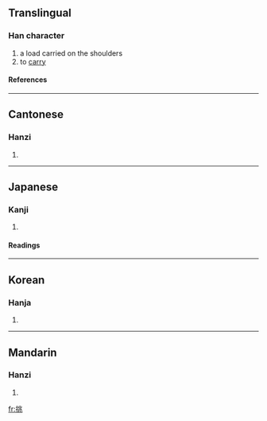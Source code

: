 ==Translingual==
===Han character===
{{Han char|rn=64|rad=手|as=06|sn=9|four=5201<sub>3</sub>|canj=手中一人 (QLMO)|ids=⿰[[扌]][[兆]]}}
# a load carried on the shoulders
# to [[carry]]
====References====
{{Han ref|kx=0430.170|dkj=12055|dj=0780.100|hdz=31872.040|uh=6311|ud=25361|bh=AC44|bd=44100}}
----

==Cantonese==
===Hanzi===
{{yue-hanzi|jyut=|y=tiu1}}
# {{defn|Cantonese}}
----
==Japanese==
===Kanji===
{{ja-kanji|grade=c|rs=手06}}
# {{defn|Japanese}} 
====Readings====
{{ja-readings|on=[[ちょう]] (chō), [[とう]] (tō)|kun=[[かかげる]] (kakageru), [[いどむ]] (idomu)}}
----
==Korean==
===Hanja===
{{ko-hanja|hangeul=[[도]], [[조]]|eumhun=|rv=do, jo|mr=to, cho|y=to, co}}
# {{defn|Korean}}
----
==Mandarin==
===Hanzi===
{{cmn-hanzi|pin=[[tāo]] (tao1), [[tiāo]] (tiao1), [[tiǎo]] (tiao3)|wg=t'ao<sup>1</sup>, t'iao<sup>1</sup>, t'iao<sup>3</sup>}}
# {{defn|Mandarin}}

[[fr:挑]]